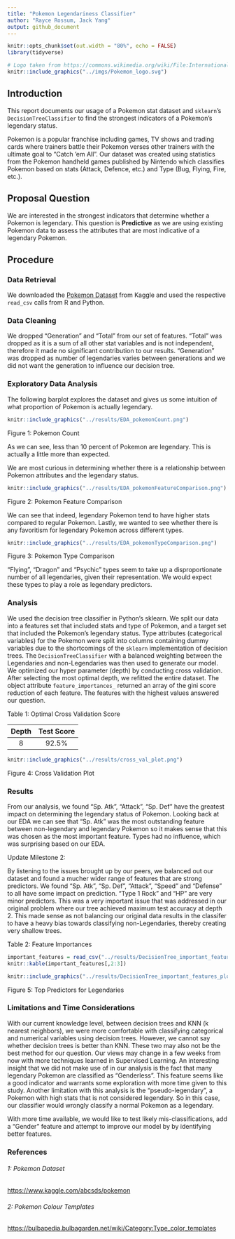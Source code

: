 ```yaml
---
title: "Pokemon Legendariness Classifier"
author: "Rayce Rossum, Jack Yang"
output: github_document
---
```

```r
knitr::opts_chunk$set(out.width = "80%", echo = FALSE)
library(tidyverse)
```

```r
# Logo taken from https://commons.wikimedia.org/wiki/File:International_Pok%C3%A9mon_logo.svg and is part of the public domain
knitr::include_graphics("../imgs/Pokemon_logo.svg")
```

## Introduction
This report documents our usage of a Pokemon stat dataset and `sklearn`'s `DecisionTreeClassifier` to find the strongest indicators of a Pokemon's legendary status.

Pokemon is a popular franchise including games, TV shows and trading cards where trainers battle their Pokemon verses other trainers with the ultimate goal to "Catch 'em All". Our dataset was created using statistics from the Pokemon handheld games published by Nintendo which classifies Pokemon based on stats (Attack, Defence, etc.) and Type (Bug, Flying, Fire, etc.).

## Proposal Question
We are interested in the strongest indicators that determine whether a Pokemon is legendary. This question is **Predictive** as we are using existing Pokemon data to assess the attributes that are most indicative of a legendary Pokemon.

## Procedure
### Data Retrieval
We downloaded the [Pokemon Dataset](https://www.kaggle.com/abcsds/pokemon) from Kaggle and used the respective `read_csv` calls from R and Python.

### Data Cleaning
We dropped "Generation" and "Total" from our set of features. "Total" was dropped as it is a sum of all other stat variables and is not independent, therefore it made no significant contribution to our results. "Generation" was dropped as number of legendaries varies between generations and we did not want the generation to influence our decision tree.

### Exploratory Data Analysis

The following barplot explores the dataset and gives us some intuition of what proportion of Pokemon is actually legendary.

```r

knitr::include_graphics("../results/EDA_pokemonCount.png")

```

Figure 1: Pokemon Count

As we can see, less than 10 percent of Pokemon are legendary. This is actually a little more than expected.

We are most curious in determining whether there is a relationship between Pokemon attributes and the legendary status.

```r

knitr::include_graphics("../results/EDA_pokemonFeatureComparison.png")

```

Figure 2: Pokemon Feature Comparison

We can see that indeed, legendary Pokemon tend to have higher stats compared to regular Pokemon. Lastly, we wanted to see whether there is any favoritism for legendary Pokemon across different types.

```r

knitr::include_graphics("../results/EDA_pokemonTypeComparison.png")

```

Figure 3: Pokemon Type Comparison

"Flying", "Dragon" and "Psychic" types seem to take up a disproportionate number of all legendaries, given their representation. We would expect these types to play a role as legendary predictors.

### Analysis
We used the decision tree classifier in Python's sklearn. We split our data into a features set that included stats and type of Pokemon, and a target set that included the Pokemon's legendary status. Type attributes (categorical variables) for the Pokemon were split into columns containing dummy variables due to the shortcomings of the `sklearn` implementation of decision trees. The `DecisionTreeClassifier` with a balanced weighting between the Legendaries and non-Legendaries was then used to generate our model. We optimized our hyper parameter (depth) by conducting cross validation. After selecting the most optimal depth, we refitted the entire dataset. The object attribute `feature_importances_` returned an array of the gini score reduction of each feature. The features with the highest values answered our question.

Table 1: Optimal Cross Validation Score

|Depth|Test Score|
|:-----:|:----------:|
|8| 92.5%|

```r

knitr::include_graphics("../results/cross_val_plot.png")

```

Figure 4: Cross Validation Plot

### Results
From our analysis, we found "Sp. Atk", "Attack", "Sp. Def" have the greatest impact on determining the legendary status of Pokemon. Looking back at our EDA we can see that "Sp. Atk" was the most outstanding feature between non-legendary and legendary Pokemon so it makes sense that this was chosen as the most important feature. Types had no influence, which was surprising based on our EDA.

Update Milestone 2: 

By listening to the issues brought up by our peers, we balanced out our dataset and found a mucher wider range of features that are strong predictors. We found "Sp. Atk", "Sp. Def", "Attack", "Speed" and "Defense" to all have some impact on prediction. "Type 1 Rock" and "HP" are very minor predictors. This was a very important issue that was addressed in our original problem where our tree achieved maximum test accuracy at depth 2. This made sense as not balancing our original data results in the classifer to have a heavy bias towards classifying non-Legendaries, thereby creating very shallow trees.

  Table 2: Feature Importances
```r
important_features = read_csv("../results/DecisionTree_important_features.csv")
knitr::kable(important_features[,2:3])

knitr::include_graphics("../results/DecisionTree_important_features_plot.png")

```

  Figure 5: Top Predictors for Legendaries

### Limitations and Time Considerations
With our current knowledge level, between decision trees and KNN (k nearest neighbors), we were more comfortable with classifying categorical and numerical variables using decision trees. However, we cannot say whether decision trees is better than KNN. These two may also not be the best method for our question. Our views may change in a few weeks from now with more techniques learned in Supervised Learning. An interesting insight that we did not make use of in our analysis is the fact that many legendary Pokemon are classified as "Genderless". This feature seems like a good indicator and warrants some exploration with more time given to this study. Another limitation with this analysis is the "pseudo-legendary", a Pokemon with high stats that is not considered legendary. So in this case, our classifier would wrongly classify a normal Pokemon as a legendary.

With more time available, we would like to test likely mis-classifications, add a "Gender" feature and attempt to improve our model by by identifying better features.

### References

###### 1: Pokemon Dataset

<https://www.kaggle.com/abcsds/pokemon>

###### 2: Pokemon Colour Templates

<https://bulbapedia.bulbagarden.net/wiki/Category:Type_color_templates>
